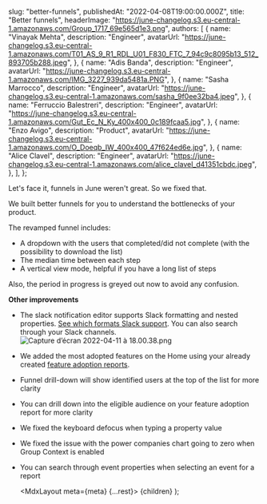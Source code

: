 
  slug: "better-funnels",
  publishedAt: "2022-04-08T19:00:00.000Z",
  title: "Better funnels",
  headerImage: "https://june-changelog.s3.eu-central-1.amazonaws.com/Group_1717_69e565d1e3.png",
  authors: [
    {
      name: "Vinayak Mehta",
      description: "Engineer",
      avatarUrl:
        "https://june-changelog.s3.eu-central-1.amazonaws.com/T01_AS_9_R1_RDL_U01_F830_FTC_7_94c9c8095b13_512_893705b288.jpeg",
    },
    {
      name: "Adis Banda",
      description: "Engineer",
      avatarUrl: "https://june-changelog.s3.eu-central-1.amazonaws.com/IMG_3227_939da5481a.PNG",
    },
    {
      name: "Sasha Marrocco",
      description: "Engineer",
      avatarUrl: "https://june-changelog.s3.eu-central-1.amazonaws.com/sasha_9f0ee32ba4.jpeg",
    },
    {
      name: "Ferruccio Balestreri",
      description: "Engineer",
      avatarUrl:
        "https://june-changelog.s3.eu-central-1.amazonaws.com/Gut_Ec_N_Ky_400x400_0c189fcaa5.jpg",
    },
    {
      name: "Enzo Avigo",
      description: "Product",
      avatarUrl:
        "https://june-changelog.s3.eu-central-1.amazonaws.com/O_Doeqb_IW_400x400_47f624ed6e.jpg",
    },
    {
      name: "Alice Clavel",
      description: "Engineer",
      avatarUrl:
        "https://june-changelog.s3.eu-central-1.amazonaws.com/alice_clavel_d41351cbdc.jpeg",
    },
  ],
};

Let's face it, funnels in June weren't great. So we fixed that.

We built better funnels for you to understand the bottlenecks of your product.

The revamped funnel includes:

- A dropdown with the users that completed/did not complete (with the possibility to download the list)
- The median time between each step
- A vertical view mode, helpful if you have a long list of steps

Also, the period in progress is greyed out now to avoid any confusion.

**Other improvements**

- The slack notification editor supports Slack formatting and nested properties. [See which formats Slack support](https://api.slack.com/reference/surfaces/formatting#visual-styles). You can also search through your Slack channels.
  ![Capture d’écran 2022-04-11 à 18.00.38.png](https://june-changelog.s3.eu-central-1.amazonaws.com/Capture_d_ecran_2022_04_11_a_18_00_38_e79bf63293.png)
- We added the most adopted features on the Home using your already created [feature adoption reports](https://www.june.so/templates/feature-usage).
- Funnel drill-down will show identified users at the top of the list for more clarity
- You can drill down into the eligible audience on your feature adoption report for more clarity
- We fixed the keyboard defocus when typing a property value
- We fixed the issue with the power companies chart going to zero when Group Context is enabled
- You can search through event properties when selecting an event for a report

  <MdxLayout meta={meta} {...rest}>
    {children}
  </MdxLayout>
);
